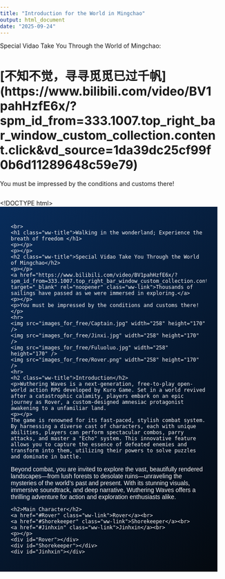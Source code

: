 ```yaml
---
title: "Introduction for the World in Mingchao"
output: html_document
date: "2025-09-24"
---
```


Special Vidao Take You Through the World of Mingchao:

# [不知不觉，寻寻觅觅已过千帆] (https://www.bilibili.com/video/BV1pahHzfE6x/?spm_id_from=333.1007.top_right_bar_window_custom_collection.content.click&vd_source=1da39dc25cf99f0b6d11289648c59e79)

You must be impressed by the conditions and customs there!


```r

```
<!DOCTYPE html>
<html>
<head>
  <meta charset="utf-8">
  <title>Introduction for the World in Mingchao</title>
  <style>
     body {
        margin: 0;
        padding: 0;
      }
    /* 鸣潮风格配色 - 科技感蓝色调 */
    .wuthering-waves {
        background: linear-gradient(135deg, #082c5bff, #04090fff);
        color: #f6f6f6;
        padding: 25px;
        border-radius: 0;
        margin: 0;
        font-family: 'Arial', sans-serif;
    }
    
    .ww-title {
        color: #4fd1c5; /* 青色 */
        text-shadow: 0 0 10px rgba(79, 209, 197, 0.3);
        border-bottom: 2px solid #4a5568;
        padding-bottom: 10px;
    }
    
    .ww-link {
        color: #f0be19ff; /* 浅蓝色 */
        text-decoration: none;
        display: block;
        padding: 8px 15px;
        margin: 5px 0;
        border-left: 3px solid transparent;
        transition: all 0.3s ease;
    }
    
    .ww-link:hover {
        color: #dbe618ff;
        border-left-color: #4299e1;
        background: rgba(66, 153, 225, 0.1);
        transform: translateX(5px);
    }
  </style>
</head>


<body>
  <div class="wuthering-waves">
    <br>
    <h1 class="ww-title">Walking in the wonderland; Experience the breath of freedom </h1>
    <p></p>
    <p></p>
    <h2 class="ww-title">Special Vidao Take You Through the World of Mingchao</h2>
    <p></p>
    <a href="https://www.bilibili.com/video/BV1pahHzfE6x/?spm_id_from=333.1007.top_right_bar_window_custom_collection.content.click&vd_source=1da39dc25cf99f0b6d11289648c59e79" target="_blank" rel="noopener" class="ww-link">Thousands of sailings have passed as we were immersed in exploring.</a>
    <p></p>
    <p>You must be impressed by the conditions and customs there!</p>
    <hr>
    <img src="images_for_free/Captain.jpg" width="258" height="170" />
    <img src="images_for_free/Jinxi.jpg" width="258" height="170" />
    <img src="images_for_free/Fuluoluo.jpg" width="258" height="170" />
    <img src="images_for_free/Rover.png" width="258" height="170" />
    <hr>
    <h2 class="ww-title">Introduction</h2>
    <p>Wuthering Waves is a next-generation, free-to-play open-world action RPG developed by Kuro Game. Set in a world revived after a catastrophic calamity, players embark on an epic journey as Rover, a custom-designed amnesiac protagonist awakening to a unfamiliar land.
    <p></p>
    The game is renowned for its fast-paced, stylish combat system. By harnessing a diverse cast of characters, each with unique abilities, players can perform spectacular combos, parry attacks, and master a "Echo" system. This innovative feature allows you to capture the essence of defeated enemies and transform into them, utilizing their powers to solve puzzles and dominate in battle.
Beyond combat, you are invited to explore the vast, beautifully rendered landscapes—from lush forests to desolate ruins—unraveling the mysteries of the world's past and present. With its stunning visuals, immersive soundtrack, and deep narrative, Wuthering Waves offers a thrilling adventure for action and exploration enthusiasts alike.</p>
    <h2>Main Character</h2>
    <a href="#Rover" class="ww-link">Rover</a><br>
    <a href="#Shorekeeper" class="ww-link">Shorekeeper</a><br>
    <a href="#Jinhxin" class="ww-link">Jinhxin</a><br>
    <p></p>
    <div id="Rover"></div>
    <div id="Shorekeeper"></div>
    <div id="Jinhxin"></div>
  </div>
</body>
</html>




```r

```



```r

```


